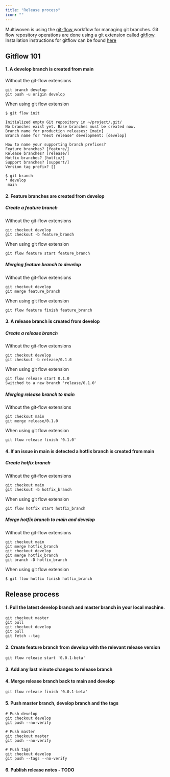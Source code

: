 ```yaml
---
title: "Release process"
icon: ""
---
```


Multiwoven is using the [git-flow ](https://www.atlassian.com/git/tutorials/comparing-workflows/gitflow-workflow)workflow for managing git branches. Git flow repository operations are done using a git extension called [gitflow](https://github.com/nvie/gitflow). Installation instructions for gitflow can be found [here](https://github.com/nvie/gitflow/wiki/Installation)


## Gitflow 101


#### 1. A develop branch is created from main

Without the git-flow extensions

```
git branch develop
git push -u origin develop
```

When using git flow extension 


```
$ git flow init

Initialized empty Git repository in ~/project/.git/
No branches exist yet. Base branches must be created now.
Branch name for production releases: [main]
Branch name for "next release" development: [develop]

How to name your supporting branch prefixes?
Feature branches? [feature/]
Release branches? [release/]
Hotfix branches? [hotfix/]
Support branches? [support/]
Version tag prefix? []

$ git branch
* develop
 main
```

#### 2. Feature branches are created from develop

##### Create a feature branch

Without the git-flow extensions

```
git checkout develop
git checkout -b feature_branch
```


When using git flow extension 

```
git flow feature start feature_branch
```

##### Merging feature branch to develop

Without the git-flow extensions

```
git checkout develop
git merge feature_branch
```


When using git flow extension 

```
git flow feature finish feature_branch
```

#### 3. A release branch is created from develop


##### Create a release branch 

Without the git-flow extensions

```
git checkout develop
git checkout -b release/0.1.0
```

When using git flow extension 

```
git flow release start 0.1.0
Switched to a new branch 'release/0.1.0'
```

##### Merging release branch to main

Without the git-flow extensions

```
git checkout main
git merge release/0.1.0
```


When using git flow extension


```
git flow release finish '0.1.0'
```

#### 4. If an issue in main is detected a hotfix branch is created from main


##### Create hotfix branch

Without the git-flow extensions

```
git checkout main
git checkout -b hotfix_branch
```


When using git flow extension

```
git flow hotfix start hotfix_branch
```

##### Merge hotfix branch to main and develop

Without the git-flow extensions

```
git checkout main
git merge hotfix_branch
git checkout develop
git merge hotfix_branch
git branch -D hotfix_branch
```
When using git flow extension

```
$ git flow hotfix finish hotfix_branch
```

## Release process 

#### 1. Pull the latest develop branch and master branch in your local machine.

```
git checkout master
git pull
git checkout develop
git pull
git fetch --tag
```

#### 2. Create feature branch from develop with the relevant release version 

```
git flow release start '0.0.1-beta'
```

#### 3. Add any last minute changes to release branch 

#### 4. Merge release branch back to main and develop

```
git flow release finish '0.0.1-beta'
```
#### 5. Push master branch, develop branch and the tags

```
# Push develop
git checkout develop
git push --no-verify

# Push master
git checkout master
git push --no-verify

# Push tags
git checkout develop
git push --tags --no-verify
```
#### 6. Publish release notes - TODO
